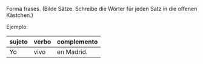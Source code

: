 
Forma frases. (Bilde Sätze. Schreibe die Wörter für jeden Satz in die offenen Kästchen.)

Ejemplo:   

|sujeto | verbo | complemento |
|-------|-------|-------------|
| Yo    | vivo  | en Madrid.   |



<SW 
  verbos={verbos}
  complementos={complementos}
  sujetos={sujetos}
/>